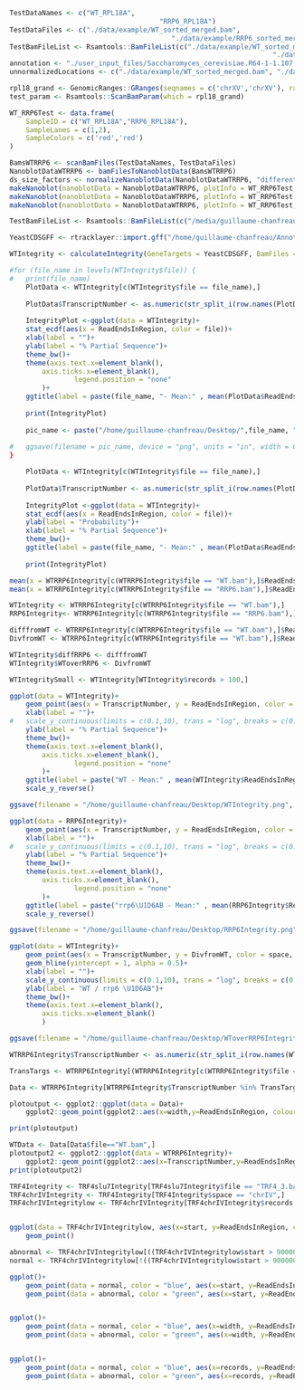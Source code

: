 ```r
TestDataNames <- c("WT_RPL18A", 
									 "RRP6_RPL18A")
TestDataFiles <- c("./data/example/WT_sorted_merged.bam",
										"./data/example/RRP6_sorted_merged.bam")
TestBamFileList <- Rsamtools::BamFileList(c("./data/example/WT_sorted_merged.bam",
																 "./data/example/RRP6_sorted_merged.bam"))
annotation <- "./user_input_files/Saccharomyces_cerevisiae.R64-1-1.107.gtf"
unnormalizedLocations <- c("./data/example/WT_sorted_merged.bam", "./data/example/RRP6_sorted_merged.bam")

rpl18_grand <- GenomicRanges::GRanges(seqnames = c('chrXV','chrXV'), ranges = c(IRanges::IRanges(94293, 94387),IRanges::IRanges(94363,94469)), strand = c('-','-'))
test_param <- Rsamtools::ScanBamParam(which = rpl18_grand)

WT_RRP6Test <- data.frame(
	SampleID = c("WT_RPL18A","RRP6_RPL18A"),
	SampleLanes = c(1,2),
	SampleColors = c('red','red')
)

```

```r
BamsWTRRP6 <- scanBamFiles(TestDataNames, TestDataFiles)
NanoblotDataWTRRP6 <- bamFilesToNanoblotData(BamsWTRRP6)
ds_size_factors <- normalizeNanoblotData(NanoblotDataWTRRP6, "differential", unnormalizedLocations, annotation)
makeNanoblot(nanoblotData = NanoblotDataWTRRP6, plotInfo = WT_RRP6Test, blotType = "ridge")
makeNanoblot(nanoblotData = NanoblotDataWTRRP6, plotInfo = WT_RRP6Test, blotType = "violin")
makeNanoblot(nanoblotData = NanoblotDataWTRRP6, plotInfo = WT_RRP6Test, size_factors = ds_size_factors)
```

```r
TestBamFileList <- Rsamtools::BamFileList(c("/media/guillaume-chanfreau/HD3/TRAMP_Direct/WT.bam", "/media/guillaume-chanfreau/HD3/TRAMP_Direct/RRP6.bam", "/media/guillaume-chanfreau/HD3/TRAMP_Direct/TRF4_3.bam"),yieldSize = 100000)

YeastCDSGFF <- rtracklayer::import.gff("/home/guillaume-chanfreau/Annotation_files/saccharomyces_cerevisiae.20210411.CDS.no_mito.gff")

WTIntegrity <- calculateIntegrity(GeneTargets = YeastCDSGFF, BamFiles = TestBamFileList)
```


```r
#for (file_name in levels(WTIntegrity$file)) {
#	print(file_name)
	PlotData <- WTIntegrity[c(WTIntegrity$file == file_name),]
	
	PlotData$TranscriptNumber <- as.numeric(str_split_i(row.names(PlotData), "\\.", -1))
	
	IntegrityPlot <-ggplot(data = WTIntegrity)+
	stat_ecdf(aes(x = ReadEndsInRegion, color = file))+
	xlab(label = "")+
	ylab(label = "% Partial Sequence")+
	theme_bw()+
	theme(axis.text.x=element_blank(),
        axis.ticks.x=element_blank(),
				legend.position = "none"
        )+
	ggtitle(label = paste(file_name, "- Mean:" , mean(PlotData$ReadEndsInRegion, na.rm = TRUE)))
	
	print(IntegrityPlot)
	
	pic_name <- paste("/home/guillaume-chanfreau/Desktop/",file_name, "Integrity.png", sep = "")
	
#	ggsave(filename = pic_name, device = "png", units = "in", width = 6, height = 4.5)
}
```
```r
	PlotData <- WTIntegrity[c(WTIntegrity$file == file_name),]
	
	PlotData$TranscriptNumber <- as.numeric(str_split_i(row.names(PlotData), "\\.", -1))
	
	IntegrityPlot <-ggplot(data = WTIntegrity)+
	stat_ecdf(aes(x = ReadEndsInRegion, color = file))+
	ylab(label = "Probability")+
	xlab(label = "% Partial Sequence")+
	theme_bw()+
	ggtitle(label = paste(file_name, "- Mean:" , mean(PlotData$ReadEndsInRegion, na.rm = TRUE)))
	
	print(IntegrityPlot)
```


```r

mean(x = WTRRP6Integrity[c(WTRRP6Integrity$file == "WT.bam"),]$ReadEndsInRegion, na.rm = TRUE)
mean(x = WTRRP6Integrity[c(WTRRP6Integrity$file == "RRP6.bam"),]$ReadEndsInRegion, na.rm = TRUE)

WTIntegrity <- WTRRP6Integrity[c(WTRRP6Integrity$file == "WT.bam"),]
RRP6Integrity<- WTRRP6Integrity[c(WTRRP6Integrity$file == "RRP6.bam"),]

difffromWT <- WTRRP6Integrity[c(WTRRP6Integrity$file == "WT.bam"),]$ReadEndsInRegion - WTRRP6Integrity[c(WTRRP6Integrity$file == "RRP6.bam"),]$ReadEndsInRegion
DivfromWT <- WTRRP6Integrity[c(WTRRP6Integrity$file == "WT.bam"),]$ReadEndsInRegion / WTRRP6Integrity[c(WTRRP6Integrity$file == "RRP6.bam"),]$ReadEndsInRegion

WTIntegrity$diffRRP6 <- difffromWT
WTIntegrity$WToverRRP6 <- DivfromWT

WTIntegritySmall <- WTIntegrity[WTIntegrity$records > 100,]
```

```r
ggplot(data = WTIntegrity)+
	geom_point(aes(x = TranscriptNumber, y = ReadEndsInRegion, color = space, size = records), alpha = .5)+
	xlab(label = "")+
#	scale_y_continuous(limits = c(0.1,10), trans = "log", breaks = c(0.1, 0.5, 1, 5, 10))+
	ylab(label = "% Partial Sequence")+
	theme_bw()+
	theme(axis.text.x=element_blank(),
        axis.ticks.x=element_blank(),
				legend.position = "none"
        )+
	ggtitle(label = paste("WT - Mean:" , mean(WTIntegrity$ReadEndsInRegion, na.rm = TRUE)))+
	scale_y_reverse()

ggsave(filename = "/home/guillaume-chanfreau/Desktop/WTIntegrity.png", device = "png", units = "in", width = 6, height = 4.5)

ggplot(data = RRP6Integrity)+
	geom_point(aes(x = TranscriptNumber, y = ReadEndsInRegion, color = space, size = records), alpha = .5)+
	xlab(label = "")+
#	scale_y_continuous(limits = c(0.1,10), trans = "log", breaks = c(0.1, 0.5, 1, 5, 10))+
	ylab(label = "% Partial Sequence")+
	theme_bw()+
	theme(axis.text.x=element_blank(),
        axis.ticks.x=element_blank(),
				legend.position = "none"
        )+
	ggtitle(label = paste("rrp6\U1D6AB - Mean:" , mean(RRP6Integrity$ReadEndsInRegion, na.rm = TRUE)))+
	scale_y_reverse()

ggsave(filename = "/home/guillaume-chanfreau/Desktop/RRP6Integrity.png", device = "png", units = "in", width = 6, height = 4.5)
```


```r
ggplot(data = WTIntegrity)+
	geom_point(aes(x = TranscriptNumber, y = DivfromWT, color = space, size = records), alpha  = 0.25)+
	geom_hline(yintercept = 1, alpha = 0.5)+
	xlab(label = "")+
	scale_y_continuous(limits = c(0.1,10), trans = "log", breaks = c(0.1,1,10))+
	ylab(label = "WT / rrp6 \U1D6AB")+
	theme_bw()+
	theme(axis.text.x=element_blank(),
        axis.ticks.x=element_blank()
        )

ggsave(filename = "/home/guillaume-chanfreau/Desktop/WToverRRP6Integrity.png", device = "png", units = "in", width = 6, height = 4.5)
```


```r

WTRRP6Integrity$TranscriptNumber <- as.numeric(str_split_i(row.names(WTRRP6Integrity), "\\.", -1))

TransTargs <- WTRRP6Integrity[(WTRRP6Integrity[c(WTRRP6Integrity$file == "WT.bam"),]$records > 100) & (WTRRP6Integrity[c(WTRRP6Integrity$file == "RRP6.bam"),]$records > 100), "TranscriptNumber"]

Data <- WTRRP6Integrity[WTRRP6Integrity$TranscriptNumber %in% TransTargs,]

plotoutput <- ggplot2::ggplot(data = Data)+
	ggplot2::geom_point(ggplot2::aes(x=width,y=ReadEndsInRegion, colour=file))

print(plotoutput)

WTData <- Data[Data$file=="WT.bam",]
plotoutput2 <- ggplot2::ggplot(data = WTRRP6Integrity)+
	ggplot2::geom_point(ggplot2::aes(x=TranscriptNumber,y=ReadEndsInRegion, colour=space))
print(plotoutput2)
```
```r
TRF4Integrity <- TRF4slu7Integrity[TRF4slu7Integrity$file == "TRF4_3.bam",]
TRF4chrIVIntegrity <- TRF4Integrity[TRF4Integrity$space == "chrIV",]
TRF4chrIVIntegritylow <- TRF4chrIVIntegrity[TRF4chrIVIntegrity$records < 2000,]


ggplot(data = TRF4chrIVIntegritylow, aes(x=start, y=ReadEndsInRegion, color=records))+
	geom_point()
```
```r
abnormal <- TRF4chrIVIntegritylow[((TRF4chrIVIntegritylow$start > 900000)&(TRF4chrIVIntegritylow$start < 1300000)),]
normal <- TRF4chrIVIntegritylow[!((TRF4chrIVIntegritylow$start > 900000)&(TRF4chrIVIntegritylow$start < 1300000)),]

ggplot()+
	geom_point(data = normal, color = "blue", aes(x=start, y=ReadEndsInRegion))+
	geom_point(data = abnormal, color = "green", aes(x=start, y=ReadEndsInRegion))


ggplot()+
	geom_point(data = normal, color = "blue", aes(x=width, y=ReadEndsInRegion))+
	geom_point(data = abnormal, color = "green", aes(x=width, y=ReadEndsInRegion))


ggplot()+
	geom_point(data = normal, color = "blue", aes(x=records, y=ReadEndsInRegion))+
	geom_point(data = abnormal, color = "green", aes(x=records, y=ReadEndsInRegion))
```


